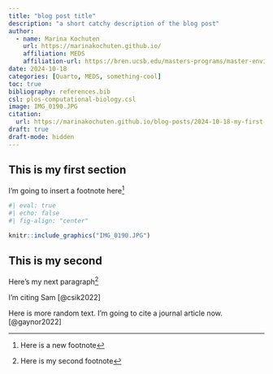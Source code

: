 ```yaml
---
title: "blog post title"
description: "a short catchy description of the blog post"
author:
  - name: Marina Kochuten
    url: https://marinakochuten.github.io/
    affiliation: MEDS
    affiliation-url: https://bren.ucsb.edu/masters-programs/master-environmental-data-science
date: 2024-10-18
categories: [Quarto, MEDS, something-cool]
toc: true
bibliography: references.bib
csl: plos-computational-biology.csl
image: IMG_0190.JPG
citation:
  url: https://marinakochuten.github.io/blog-posts/2024-10-18-my-first-post/
draft: true
draft-mode: hidden 
---
```


## This is my first section

I'm going to insert a footnote here[^1]

[^1]: Here is a new footnote

```r
#| eval: true
#| echo: false
#| fig-align: "center"

knitr::include_graphics("IMG_0190.JPG")
```

## This is my second

Here's my next paragraph[^2]

[^2]: Here is my second footnote

I'm citing Sam [@csik2022]

Here is more random text. I'm going to cite a journal article now. [@gaynor2022]
